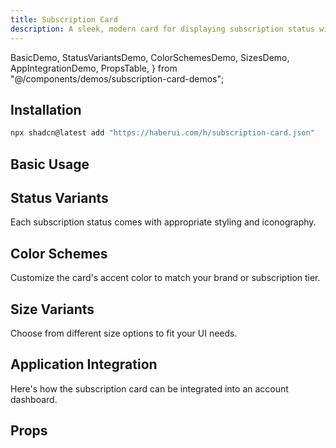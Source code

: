 ```yaml
---
title: Subscription Card
description: A sleek, modern card for displaying subscription status with elegant glowing effects for SaaS AI applications.
---
```


  BasicDemo,
  StatusVariantsDemo,
  ColorSchemesDemo,
  SizesDemo,
  AppIntegrationDemo,
  PropsTable,
} from "@/components/demos/subscription-card-demos";

## Installation

```bash
npx shadcn@latest add "https://haberui.com/h/subscription-card.json"
```

## Basic Usage

<div className="not-prose my-6">
  <BasicDemo />
</div>

## Status Variants

Each subscription status comes with appropriate styling and iconography.

<div className="not-prose my-6">
  <StatusVariantsDemo />
</div>

## Color Schemes

Customize the card's accent color to match your brand or subscription tier.

<div className="not-prose my-6">
  <ColorSchemesDemo />
</div>

## Size Variants

Choose from different size options to fit your UI needs.

<div className="not-prose my-6">
  <SizesDemo />
</div>

## Application Integration

Here's how the subscription card can be integrated into an account dashboard.

<div className="not-prose my-6">
  <AppIntegrationDemo />
</div>

## Props

<PropsTable />
